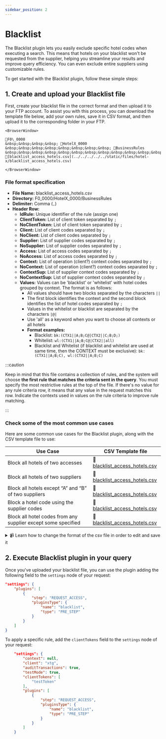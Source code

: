 ```yaml
---
sidebar_position: 2
---
```


# Blacklist

The Blacklist plugin lets you easily exclude specific hotel codes when executing a search. This means that hotels on your blacklist won't be requested from the supplier, helping you streamline your results and improve query efficiency. You can even exclude entire suppliers using customizable rules.

To get started with the Blacklist plugin, follow these simple steps:

## 1. Create and upload your Blacklist file

First, create your blacklist file in the correct format and then upload it to your FTP account. To assist you with this process, you can download the template file below, add your own rules, save it in CSV format, and then upload it to the corresponding folder in your FTP.

```mdx-code-block
<BrowserWindow>

📁F0\_0000  
&nbsp;&nbsp;&nbsp;&nbsp; 📁HotelX_0000  
&nbsp;&nbsp;&nbsp;&nbsp;&nbsp;&nbsp;&nbsp;&nbsp; 📁BusinessRules  
&nbsp;&nbsp;&nbsp;&nbsp;&nbsp;&nbsp;&nbsp;&nbsp;&nbsp;&nbsp;&nbsp;&nbsp; 📄[blacklist_access_hotels.csv](../../../../../static/files/hotel-x/blacklist_access_hotels.csv)

</BrowserWindow>
```

### File format specification

* **File Name:** blacklist_access_hotels.csv
* **Directory:** F0_0000/HotelX_0000/BusinessRules
* **Delimiter:** Comma (`,`)
* **Header Row:**
	* **IdRule:** Unique identifier of the rule (assign one)
	* **ClientToken:** List of client token separated by `;` 
	* **NoClientToken:** List of client token separated by `;`  
	* **Client:** List of client codes separated by `;` 
	* **NoClient:** List of client codes separated by `;` 
	* **Supplier:** List of supplier codes separated by `;` 
	* **NoSupplier:** List of supplier codes separated by `;` 
	* **Access:** List of access codes separated by `;` 
	* **NoAccess:** List of access codes separated by `;` 
	* **Context:** List of operation (client?) context codes separated by `;` 
	* **NoContext:** List of operation (client?) context codes separated by `;` 
	* **ContextSup:** List of supplier context codes separated by `;` 
	* **NoContextSup:** List of supplier context codes separated by `;` 
	* **Values:** Values can be 'blacklist' or 'whitelist' with hotel codes grouped by context. The format is as follows:
		* All values should have two blocks separated by the characters `||`
		* The first block identifies the context and the second block identifies the list of hotel codes separated by `;` 
		* Values in the whitelist or blacklist are separated by the characters `|@|`
		* Use 'all' as a keyword when you want to choose all contexts or all hotels
		* **Format examples:**
			* Blacklist: `bk:(CTX1||A;B;C@|CTX2||C;B;D;)`
			* Whitelist: `wl:(CTX1||A;B;C@|CTX2||all)`
			* Blacklist and Whitelist (if blacklist and whitelist are used at same time, then the CONTEXT must be exclusive): `bk:(CTX1||A;B;C), wl:(CTX2||A;B;C)`

:::caution

Keep in mind that this file contains a collection of rules, and the system will choose **the first rule that matches the criteria sent in the query**. You must specify the most restrictive rules at the top of the file. If there's no value for any rule criteria row, it means that any value in the request matches this row. Indicate the contexts used in values on the rule criteria to improve rule matching.

:::


### Check some of the most common use cases

Here are some common use cases for the Blacklist plugin, along with the CSV template file to use:

| Use Case                                                      | CSV Template file             |
|---------------------------------------------------------------|-------------------------------|
| Block all hotels of two accesses                              | 📄[blacklist\_access\_hotels.csv](#) |
| Block all hotels of two suppliers                             | 📄[blacklist\_access\_hotels.csv](#) |
| Block all hotels except “A” and “B” of two suppliers          | 📄[blacklist\_access\_hotels.csv](#) |
| Block a hotel code using the supplier codes                   | 📄[blacklist\_access\_hotels.csv](#) |
| Block all hotel codes from any supplier except some specified | 📄[blacklist\_access\_hotels.csv](#) |

<details>
    <summary>📹 Learn how to change the format of the csv file in order to edit and save it</summary>
    <div>
        <div>[Añadir vídeo]</div>
    </div>
</details>



## 2. Execute Blacklist plugin in your query

Once you've uploaded your blacklist file, you can use the plugin adding the following field to the `settings` node of your request:

```json
"settings": {
	"plugins": [
		{
			"step": "REQUEST_ACCESS",
			"pluginsType": {
				"name": "blacklist",
				"type": "PRE_STEP"
			}
		}
	]
}
```

To apply a specific rule, add the `clientTokens` field to the `settings` node of your request:

```json
	"settings": {
		"context": null,
		"client": "xtg",
		"auditTransactions": true,
		"testMode": true,
		"clientTokens": [
			"testToken"
		],
		"plugins": [
            {
				"step": "REQUEST_ACCESS",
				"pluginsType": {
					"name": "blacklist",
					"type": "PRE_STEP"
				}
			}
        ]
	}
```